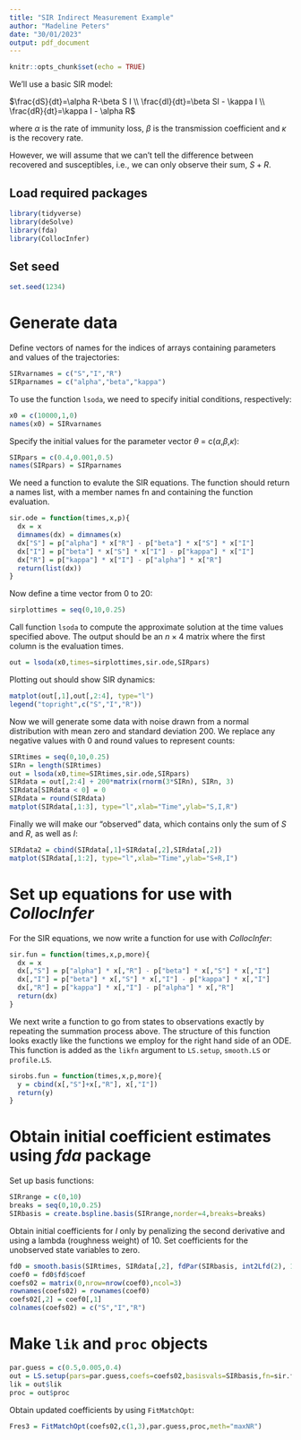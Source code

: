 ```yaml
---
title: "SIR Indirect Measurement Example"
author: "Madeline Peters"
date: "30/01/2023"
output: pdf_document
---
```


```r
knitr::opts_chunk$set(echo = TRUE)
```

We'll use a basic SIR model:

$\frac{dS}{dt}=\alpha R-\beta S I \\ \frac{dI}{dt}=\beta SI - \kappa I \\ \frac{dR}{dt}=\kappa I - \alpha R$ 

where $\alpha$ is the rate of immunity loss, $\beta$ is the transmission coefficient and $\kappa$ is the recovery rate.

However, we will assume that we can't tell the difference between recovered and susceptibles, i.e., we can only observe their sum, $S+R$.

## Load required packages
```r
library(tidyverse)
library(deSolve)
library(fda)
library(CollocInfer)
```

## Set seed
```r
set.seed(1234)
```

# Generate data
Define vectors of names for the indices of arrays containing parameters and values of the trajectories:
```r
SIRvarnames = c("S","I","R")
SIRparnames = c("alpha","beta","kappa")
```

To use the function `lsoda`, we need to specify initial conditions, respectively:
```r
x0 = c(10000,1,0)
names(x0) = SIRvarnames
```

Specify the initial values for the parameter vector $\theta$ = c($\alpha$,$\beta$,$\kappa$):
```r
SIRpars = c(0.4,0.001,0.5)
names(SIRpars) = SIRparnames
```

We need a function to evalute the SIR equations. The function should return a names list, with a member names fn and containing the function evaluation.
```r
sir.ode = function(times,x,p){
  dx = x
  dimnames(dx) = dimnames(x)
  dx["S"] = p["alpha"] * x["R"] - p["beta"] * x["S"] * x["I"]
  dx["I"] = p["beta"] * x["S"] * x["I"] - p["kappa"] * x["I"]
  dx["R"] = p["kappa"] * x["I"] - p["alpha"] * x["R"]
  return(list(dx))
}
```

Now define a time vector from 0 to 20:
```r
sirplottimes = seq(0,10,0.25)
```

Call function `lsoda` to compute the approximate solution at the time values specified above. The output should be an $n \times 4$ matrix where the first column is the evaluation times.
```r
out = lsoda(x0,times=sirplottimes,sir.ode,SIRpars)
```

Plotting out should show SIR dynamics:
```r
matplot(out[,1],out[,2:4], type="l")
legend("topright",c("S","I","R"))
```

Now we will generate some data with noise drawn from a normal distribution with mean zero and standard deviation 200. We replace any negative values with 0 and round values to represent counts:
```r
SIRtimes = seq(0,10,0.25)
SIRn = length(SIRtimes)
out = lsoda(x0,time=SIRtimes,sir.ode,SIRpars)
SIRdata = out[,2:4] + 200*matrix(rnorm(3*SIRn), SIRn, 3)
SIRdata[SIRdata < 0] = 0
SIRdata = round(SIRdata)
matplot(SIRdata[,1:3], type="l",xlab="Time",ylab="S,I,R")
```

Finally we will make our "observed" data, which contains only the sum of $S$ and $R$, as well as $I$:
```r
SIRdata2 = cbind(SIRdata[,1]+SIRdata[,2],SIRdata[,2])
matplot(SIRdata[,1:2], type="l",xlab="Time",ylab="S+R,I")
```

# Set up equations for use with *CollocInfer*

For the SIR equations, we now write a function for use with *CollocInfer*:
```r
sir.fun = function(times,x,p,more){
  dx = x
  dx[,"S"] = p["alpha"] * x[,"R"] - p["beta"] * x[,"S"] * x[,"I"]
  dx[,"I"] = p["beta"] * x[,"S"] * x[,"I"] - p["kappa"] * x[,"I"]
  dx[,"R"] = p["kappa"] * x[,"I"] - p["alpha"] * x[,"R"]
  return(dx)
}
```

We next write a function to go from states to observations exactly by repeating the summation process above. The structure of this function looks exactly like the functions we employ for the right hand side of an ODE. This function is added as the `likfn` argument to `LS.setup`, `smooth.LS` or `profile.LS`.
```r
sirobs.fun = function(times,x,p,more){
  y = cbind(x[,"S"]+x[,"R"], x[,"I"])
  return(y)
}
```

# Obtain initial coefficient estimates using *fda* package

Set up basis functions:
```r
SIRrange = c(0,10)
breaks = seq(0,10,0.25)
SIRbasis = create.bspline.basis(SIRrange,norder=4,breaks=breaks)
```

Obtain initial coefficients for $I$ only by penalizing the second derivative and using a lambda (roughness weight) of 10. Set coefficients for the unobserved state variables to zero.
```r
fd0 = smooth.basis(SIRtimes, SIRdata[,2], fdPar(SIRbasis, int2Lfd(2), 10))
coef0 = fd0$fd$coef
coefs02 = matrix(0,nrow=nrow(coef0),ncol=3)
rownames(coefs02) = rownames(coef0)
coefs02[,2] = coef0[,1]
colnames(coefs02) = c("S","I","R")
```

# Make `lik` and `proc` objects
```r
par.guess = c(0.5,0.005,0.4)
out = LS.setup(pars=par.guess,coefs=coefs02,basisvals=SIRbasis,fn=sir.fun,lambda=100,times=SIRtimes,likfn=sirobs.fun)
lik = out$lik
proc = out$proc
```

Obtain updated coefficients by using `FitMatchOpt`:
```r
Fres3 = FitMatchOpt(coefs02,c(1,3),par.guess,proc,meth="maxNR")
```
